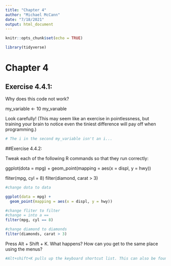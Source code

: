 ---
title: "Chapter 4"
author: "Michael McCann"
date: "7/18/2021"
output: html_document
---

```{r setup, include=FALSE}
knitr::opts_chunk$set(echo = TRUE)
```

```{r}
library(tidyverse)

```

# Chapter 4

## Exercise 4.4.1:

Why does this code not work?

my_variable <- 10
my_varıable

Look carefully! (This may seem like an exercise in pointlessness, but training your brain to notice even the tiniest difference will pay off when programming.)

```{r}
# The i in the second my_variable isn't an i...                                   

```

##Exercise 4.4.2:

Tweak each of the following R commands so that they run correctly:

ggplot(dota = mpg) + 
  geom_point(mapping = aes(x = displ, y = hwy))
  
fliter(mpg, cyl = 8)
filter(diamond, carat > 3)

```{r}
#change dota to data

ggplot(data = mpg) + 
  geom_point(mapping = aes(x = displ, y = hwy))

#change fliter to filter 
#change = into a ==
filter(mpg, cyl == 8)

#change diamond to diamonds
filter(diamonds, carat > 3)

```


Press Alt + Shift + K. What happens? How can you get to the same place using the menus?
```{r}

#Alt+shift+K pulls up the keyboard shortcut list. This can also be found under the help menu 
```



